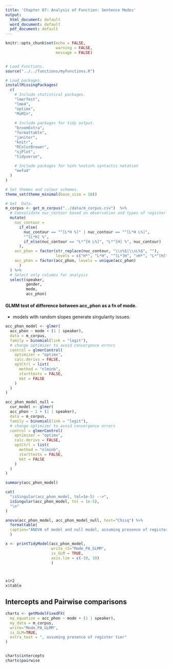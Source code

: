 ```yaml
---
title: 'Chapter 07: Analysis of Function: Sentence Modes'
output:
  html_document: default
  word_document: default
  pdf_document: default
---
```



```r
knitr::opts_chunk$set(echo = FALSE,
                      warning = FALSE,
                      message = FALSE)


# Load Functions.
source("../../functions/myFunctions.R") 

# Load packages.
installMissingPackages(
  c(
    # Include statistical packages.
    "lmerTest",
    "lme4",
    "optimx",
    "MuMIn",
    
    # Include packages for tidy output.
    "broomExtra",
    "formattable",
    "janitor",
    "knitr",
    "RColorBrewer",
    "sjPlot",
    "tidyverse",
    
    # Include packages for %in% %notin% syntactic notation
    "mefa4"
  )
)

# Set themes and colour schemes.
theme_set(theme_minimal(base_size = 18))

```


```r
# Get  Data.
m_corpus <- get_m_corpus("../data/m_corpus.csv")  %>%
  # Consolidate nuc_contour based on observation and types of register shift.
  mutate(
    nuc_contour =
      if_else(
        nuc_contour == "^[L*H %]" | nuc_contour == "^[L*H L%]",
        "^[L*H] %",
        if_else(nuc_contour == "L*^[H L%]", "L*^[H] %", nuc_contour)
      ),
    acc_phon = factor(str_replace(nuc_contour, "\\s%$|\\sL%$", ""),
                      levels = c("H*", "L*H", "^[L*]H", ">H*", "L*^[H]", "^[L*H]")),
    acc_phon = factor(acc_phon, levels = unique(acc_phon)
      )
  ) %>%
  # Select only columns for analysis
  select(speaker,
         gender,
         mode,
         acc_phon)


```

#### GLMM test of difference between acc_phon as a fn of mode.

* models with random slopes generate singularity issues.
```r

acc_phon_model <- glmer(
  acc_phon ~ mode + (1 | speaker),
  data = m_corpus,
  family = binomial(link = "logit"),
  # change optimizer to avoid convergence errors
  control = glmerControl(
    optimizer = "optimx",
    calc.derivs = FALSE,
    optCtrl = list(
      method = "nlminb",
      starttests = FALSE,
      kkt = FALSE
    )
  )
)

acc_phon_model_null = 
  cur_model <- glmer(
  acc_phon ~ 1 + (1 | speaker),
  data = m_corpus,
  family = binomial(link = "logit"),
  # change optimizer to avoid convergence errors
  control = glmerControl(
    optimizer = "optimx",
    calc.derivs = FALSE,
    optCtrl = list(
      method = "nlminb",
      starttests = FALSE,
      kkt = FALSE
    )
  )
)

summary(acc_phon_model)

cat(
  "isSingular(acc_phon_model, tol=1e-5) -->",
  isSingular(acc_phon_model, tol = 1e-5),
  "\n"
)

anova(acc_phon_model, acc_phon_model_null, test="Chisq") %>%
  formattable(
  caption="ANOVA of model and null model, assuming presence of register tier"
  )

x <- printTidyModel(acc_phon_model,
                    write_r2="Mode_PA_GLMM",
                    is_GLM = TRUE,
                    axis.lim = c(-10, 10)
                    )



x$r2
x$table


```


## Intercepts and Pairwise comparisons
```r

charts <- getModelFixedFX(
  my_equation = acc_phon ~ mode + (1 | speaker),
  my_data = m_corpus,
  write="Mode_PA_GLMM",
  is_GLM=TRUE,
  extra_text = ", assuming presence of register tier"
)


charts$intercepts
charts$pairwise
```
